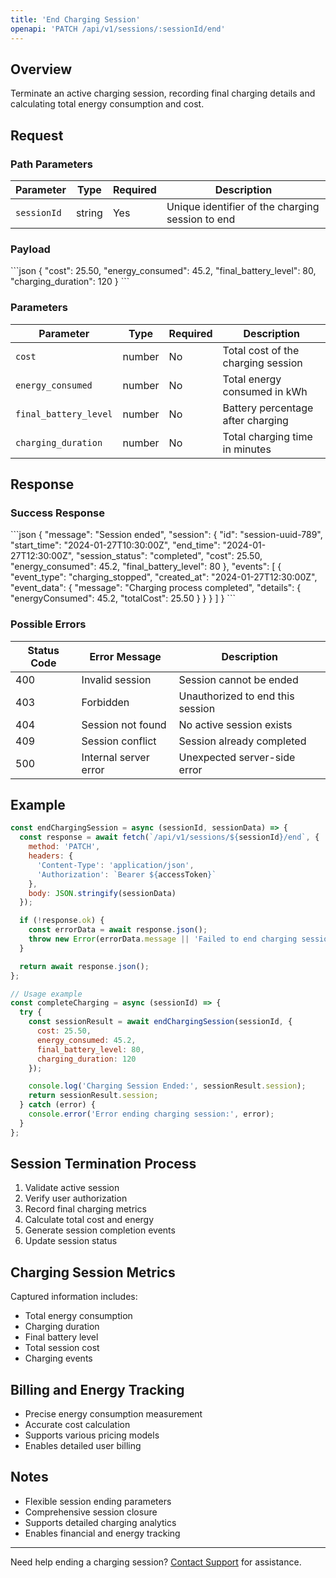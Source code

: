 ```yaml
---
title: 'End Charging Session'
openapi: 'PATCH /api/v1/sessions/:sessionId/end'
---
```


## Overview

Terminate an active charging session, recording final charging details and calculating total energy consumption and cost.

## Request

### Path Parameters

| Parameter | Type | Required | Description |
|-----------|------|----------|-------------|
| `sessionId` | string | Yes | Unique identifier of the charging session to end |

### Payload

<RequestExample>
```json
{
  "cost": 25.50,
  "energy_consumed": 45.2,
  "final_battery_level": 80,
  "charging_duration": 120
}
```
</RequestExample>

### Parameters

| Parameter | Type | Required | Description |
|-----------|------|----------|-------------|
| `cost` | number | No | Total cost of the charging session |
| `energy_consumed` | number | No | Total energy consumed in kWh |
| `final_battery_level` | number | No | Battery percentage after charging |
| `charging_duration` | number | No | Total charging time in minutes |

## Response

### Success Response

<ResponseExample>
```json
{
  "message": "Session ended",
  "session": {
    "id": "session-uuid-789",
    "start_time": "2024-01-27T10:30:00Z",
    "end_time": "2024-01-27T12:30:00Z",
    "session_status": "completed",
    "cost": 25.50,
    "energy_consumed": 45.2,
    "final_battery_level": 80
  },
  "events": [
    {
      "event_type": "charging_stopped",
      "created_at": "2024-01-27T12:30:00Z",
      "event_data": {
        "message": "Charging process completed",
        "details": {
          "energyConsumed": 45.2,
          "totalCost": 25.50
        }
      }
    }
  ]
}
```
</ResponseExample>

### Possible Errors

| Status Code | Error Message | Description |
|------------|--------------|-------------|
| 400 | Invalid session | Session cannot be ended |
| 403 | Forbidden | Unauthorized to end this session |
| 404 | Session not found | No active session exists |
| 409 | Session conflict | Session already completed |
| 500 | Internal server error | Unexpected server-side error |

## Example

```javascript
const endChargingSession = async (sessionId, sessionData) => {
  const response = await fetch(`/api/v1/sessions/${sessionId}/end`, {
    method: 'PATCH',
    headers: {
      'Content-Type': 'application/json',
      'Authorization': `Bearer ${accessToken}`
    },
    body: JSON.stringify(sessionData)
  });

  if (!response.ok) {
    const errorData = await response.json();
    throw new Error(errorData.message || 'Failed to end charging session');
  }

  return await response.json();
};

// Usage example
const completeCharging = async (sessionId) => {
  try {
    const sessionResult = await endChargingSession(sessionId, {
      cost: 25.50,
      energy_consumed: 45.2,
      final_battery_level: 80,
      charging_duration: 120
    });

    console.log('Charging Session Ended:', sessionResult.session);
    return sessionResult.session;
  } catch (error) {
    console.error('Error ending charging session:', error);
  }
};
```

## Session Termination Process

1. Validate active session
2. Verify user authorization
3. Record final charging metrics
4. Calculate total cost and energy
5. Generate session completion events
6. Update session status

## Charging Session Metrics

Captured information includes:
- Total energy consumption
- Charging duration
- Final battery level
- Total session cost
- Charging events

## Billing and Energy Tracking

- Precise energy consumption measurement
- Accurate cost calculation
- Supports various pricing models
- Enables detailed user billing

## Notes

- Flexible session ending parameters
- Comprehensive session closure
- Supports detailed charging analytics
- Enables financial and energy tracking

---

Need help ending a charging session? [Contact Support](/support) for assistance.